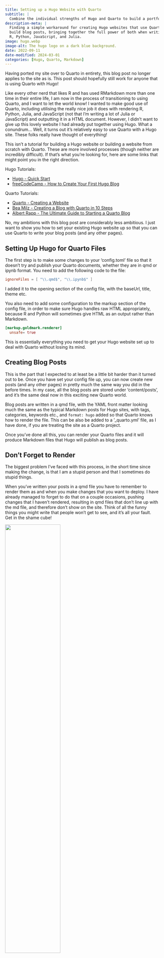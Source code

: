 ```yaml
---
title: Setting up a Hugo Website with Quarto
subtitle: |
  Combine the individual strengths of Hugo and Quarto to build a portfolio website and share code.
description-meta: |
  Finding a simple workaround for creating Hugo websites that use Quarto to 
  build blog posts, bringing together the full power of both when writing about 
  R, Python, JavaScript, and Julia.
image: hugo.webp
image-alt: The hugo logo on a dark blue background.
date: 2022-09-11
date-modified: 2024-03-01
categories: [Hugo, Quarto, Markdown]
---
```


::: {.callout-note}

Having ported my site over to Quarto in entirety, this blog post no longer applies to the site as is. This post should hopefully still work for anyone that is using Quarto with Hugo!

:::

Like every other nerd that likes R and has used RMarkdown more than one time in their entire life, I am now in the process of transitioning to using Quarto, and I want to let the world know! I wanted to make good use of Quarto, including utilising the really nice job it does with rendering R, Python, Julia, and JavaScript (not that I'm writing a lot of Julia or JavaScript) and outputting it in a HTML document. However, I didn't want to give up this lovely website I had already put together using Hugo. What a conundrum... Well, it turns out it's relatively easy to use Quarto with a Hugo site. These folks really have thought of everything!

This isn't a tutorial for building a Hugo website or building a website from scratch with Quarto. These are more involved processes (though neither are incredibly difficult). If that's what you're looking for, here are some links that might point you in the right direction.

Hugo Tutorials:

-   [Hugo - Quick Start](https://gohugo.io/getting-started/quick-start/)
-   [freeCodeCamp - How to Create Your First Hugo Blog](https://www.freecodecamp.org/news/your-first-hugo-blog-a-practical-guide/)

Quarto Tutorials:

-   [Quarto - Creating a Website](https://quarto.org/docs/websites/)
-   [Bea Milz - Creating a Blog with Quarto in 10 Steps](https://beamilz.com/posts/2022-06-05-creating-a-blog-with-quarto/en/)
-   [Albert Rapp - The Ultimate Guide to Starting a Quarto Blog](https://albert-rapp.de/posts/13_quarto_blog_writing_guide/13_quarto_blog_writing_guide.html)

No, my ambitions with this blog post are considerably less ambitious. I just want to show you how to set your existing Hugo website up so that you can use Quarto to write your blog posts (and any other pages).

## Setting Up Hugo for Quarto Files

The first step is to make some changes to your 'config.toml' file so that it doesn't try and publish your Quarto documents, whether they are in qmd or ipynb format. You need to add the following code to the file:

```toml
ignoreFiles = [ "\\.qmd$", "\\.ipynb$" ]

```

I added it to the opening section of the config file, with the baseUrl, title, theme etc.

You also need to add some configuration to the markup section of the config file, in order to make sure Hugo handles raw HTML appropriately, because R and Python will sometimes give HTML as an output rather than Markdown.

```toml
[markup.goldmark.renderer]
  unsafe= true

```
This is essentially everything you need to get your Hugo website set up to deal with Quarto without losing its mind.

## Creating Blog Posts

This is the part that I expected to at least be a little bit harder than it turned out to be. Once you have set your config file up, you can now create new posts (and any other pages) in pretty much the same way you did in the before times. In my case, all the blog posts are stored under 'content/posts', and it's the same deal now in this exciting new Quarto world.

Blog posts are written in a qmd file, with the YAML front matter looking much the same as the typical Markdown posts for Hugo sites, with tags, categories, keywords etc., and ```format: hugo``` added so that Quarto knows how to render the file. This can be also be added to a '_quarto.yml' file, as I have done, if you are treating the site as a Quarto project.

Once you've done all this, you can render your Quarto files and it will produce Markdown files that Hugo will publish as blog posts.

## Don't Forget to Render

The biggest problem I've faced with this process, in the short time since making the change, is that I am a stupid person and that I sometimes do stupid things. 

When you've written your posts in a qmd file you have to remember to render them as and when you make changes that you want to deploy. I have already managed to forget to do that on a couple occasions, pushing changes that I haven't rendered, resulting in qmd files that don't line up with the md file, and therefore don't show on the site. Think of all the funny things you might write that people won't get to see, and it's all your fault. Get in the shame cube!

![](shame_cube.webp){fig-align="center" width=60% fig-alt="A 3D animation from the music video for the song Bumble, by Rx, showing a man sat on the floor with his knees to his chest, as a box labelled Shame Cube is lowered down to cover him."}

## Wrapping Up

The rendering issue isn't ideal, because as much as I'd like to believe that I will eventually remember that I need to render before I publish posts, I happen to know that I am a buffoon, so I am certain that I will forget enough that it's going to be a bit of a nuisance.

This should be something that I can resolve by setting up a GitHub Actions workflow to render files when pushed to the repository. It's not something I've done just yet, mostly because it is 8pm on a Sunday and I can't be bothered to take that extra step right now. But maybe I'll write another post about that when I get round to it. Because everything is content and everybody is posting.

However, everything else is exceptionally smooth, and very easy to set up. It takes a matter of minutes to make the change and now your Hugo site can be used with Quarto, making it so much easier to write about and incorporate R, Python, and other programming languages in your blog posts. Great success!

## Support {.appendix}

If you enjoyed this blog post and would like to support my work, you can [buy me a coffee or a beer or give me a tip](https://www.buymeacoffee.com/paulj1989) as a thank you. 
